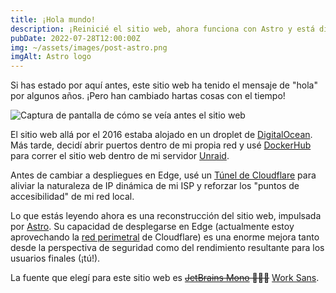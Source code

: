 ```yaml
---
title: ¡Hola mundo!
description: ¡Reinicié el sitio web, ahora funciona con Astro y está distribuido en Edge!
pubDate: 2022-07-28T12:00:00Z
img: ~/assets/images/post-astro.png
imgAlt: Astro logo
---
```



Si has estado por aquí antes, este sitio web ha tenido el mensaje de "hola" por algunos años. ¡Pero han cambiado hartas cosas con el tiempo!

<Image
  src={OldWebsiteImage}
  alt="Captura de pantalla de cómo se veía antes el sitio web"
  format="webp"
/>

El sitio web allá por el 2016 estaba alojado en un droplet de [DigitalOcean](https://digitalocean.com). Más tarde,
decidí abrir puertos dentro de mi propia red y usé [DockerHub](https://hub.docker.com/r/barrenechea/barrenechea-website)
para correr el sitio web dentro de mi servidor [Unraid](https://unraid.net).

Antes de cambiar a despliegues en Edge, usé un [Túnel de Cloudflare](https://www.cloudflare.com/es-es/products/tunnel/)
para aliviar la naturaleza de IP dinámica de mi ISP y reforzar los "puntos de accesibilidad" de mi red local.

Lo que estás leyendo ahora es una reconstrucción del sitio web, impulsada por [Astro](https://astro.build). Su capacidad
de desplegarse en Edge (actualmente estoy aprovechando la [red perimetral](https://www.cloudflare.com/es-es/learning/cdn/glossary/edge-server/) de Cloudflare) es una enorme mejora tanto desde la perspectiva de seguridad
como del rendimiento resultante para los usuarios finales (¡tú!).

La fuente que elegí para este sitio web es ~~[JetBrains Mono](https://www.jetbrains.com/lp/mono/) 👨🏻‍💻~~ [Work Sans](https://fonts.google.com/specimen/Work+Sans).
